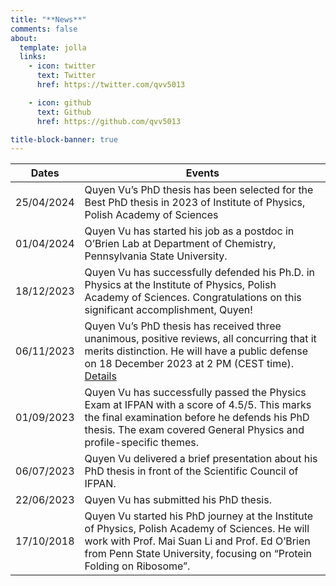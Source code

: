 ```yaml
---
title: "**News**"
comments: false
about:
  template: jolla
  links:
    - icon: twitter
      text: Twitter
      href: https://twitter.com/qvv5013

    - icon: github
      text: Github
      href: https://github.com/qvv5013

title-block-banner: true
---
```




<table class="table table-hover responsive-lg">
  <thead>
    <tr class="card-header">
      <th scope="col">Dates</th>
      <th scope="col">Events</th>
    </tr>
  </thead>
  <tbody>
  <tr >
      <td scope="row" class="text-center align-middle">
        25/04/2024
      </td>
      <td class="text-center align-middle">
        Quyen Vu's PhD thesis has been selected for the Best PhD thesis in 2023 of Institute of Physics, Polish Academy of Sciences
      </td>
    </tr>
  <tr >
  <tr >
      <td scope="row" class="text-center align-middle">
        01/04/2024
      </td>
      <td class="text-center align-middle">
        Quyen Vu has started his job as a postdoc in O'Brien Lab at Department of Chemistry, Pennsylvania State University.
      </td>
    </tr>
  <tr >
  <tr >
      <td scope="row" class="text-center align-middle">
        18/12/2023
      </td>
      <td class="text-center align-middle">
        Quyen Vu has successfully defended his Ph.D. in Physics at the Institute of Physics, Polish Academy of Sciences. Congratulations on this significant accomplishment, Quyen!
      </td>
    </tr>
  <tr >
      <td scope="row" class="text-center align-middle">
        06/11/2023
      </td>
      <td class="text-center align-middle">
        Quyen Vu's PhD thesis has received three unanimous, positive reviews, all concurring that it merits distinction.
        He will have a public defense on 18 December 2023 at 2 PM (CEST time).
        [Details](https://www.ifpan.edu.pl/en/activities/doctoral-dissertations/2023/quyen-van-vu.html){target="_blank"}
      </td>
    </tr>

    <tr >
      <td scope="row" class="text-center align-middle">
        01/09/2023
      </td>
      <td class="text-center align-middle">
        Quyen Vu has successfully passed the Physics Exam at IFPAN with a score of 4.5/5. 
        This marks the final examination before he defends his PhD thesis. 
        The exam covered General Physics and profile-specific themes.
      </td>
    </tr>
    
    <tr >
      <td scope="row" class="text-center align-middle">
        06/07/2023 
      </td>
      <td class="text-center align-middle">
        Quyen Vu delivered a brief presentation about his PhD thesis in front of the Scientific Council of IFPAN.
      </td>
    </tr>

    <tr >
      <td scope="row" class="text-center align-middle">
        22/06/2023
      </td>

      <td class="text-center align-middle">
        Quyen Vu has submitted his PhD thesis. 
      </td>
    </tr>

    <tr >
      <td scope="row" class="text-center align-middle">
        17/10/2018
      </td>
      <td class="text-center align-middle">
        Quyen Vu started his PhD journey at the Institute of Physics, Polish Academy of Sciences.
        He will work with Prof. Mai Suan Li and Prof. Ed O'Brien from Penn State University, focusing on "Protein Folding on Ribosome".
      </td>
    </tr>

  </tbody>
</table>


